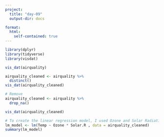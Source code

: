 ```yaml
---
project:
  title: "day-09"
  output-dir: docs

format:
  html:
    self-contained: true
---
```


```r
library(dplyr)
library(tidyverse)
library(visdat)
```

```r
vis_dat(airquality)
```
```r
airquality_cleaned <- airquality %>% 
  distinct()
vis_dat(airquality_cleaned)
```

```r
# Remove
airquality_cleaned <- airquality %>% 
  drop_na()

vis_dat(airquality_cleaned)
```
```r
# To create the linear regression model, I used Ozone and Solar Radiation to measure their relationship and effect on the temperature. I think this is a valid model because it is statistically significant
lm_model <- lm(Temp ~ Ozone * Solar.R , data = airquality_cleaned)
summary(lm_model)
```

